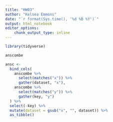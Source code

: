 ```yaml
---
title: "HW03"
author: "Kelsea Emmons"
date: "`r format(Sys.time(), '%d %B %Y')`"
output: html_notebook
editor_options: 
    chunk_output_type: inline
---
```


```r
library(tidyverse)
```
```r
anscombe
```
```r
ansc <-
  bind_cols(
    anscombe %>% 
      select(matches("x")) %>% 
      gather(dataset, "x"),
    anscombe %>% 
      select(matches("y")) %>% 
      gather(key, "y")
  ) %>%
  select(-key) %>% 
  mutate(dataset = gsub("x", "", dataset)) %>%  
  as_tibble()
```




